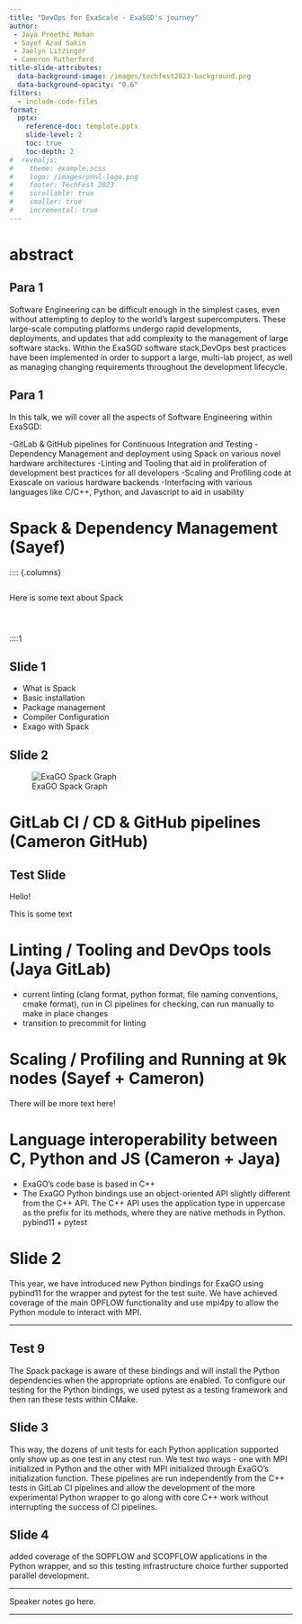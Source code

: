 ```yaml
---
title: "DevOps for ExaScale - ExaSGD's journey"
author: 
 - Jaya Preethi Mohan
 - Sayef Azad Sakin
 - Jaelyn Litzinger
 - Cameron Rutherford
title-slide-attributes:
  data-background-image: /images/techfest2023-background.png
  data-background-opacity: "0.6"
filters:
  - include-code-files
format:
  pptx:
    reference-doc: template.pptx
    slide-level: 2
    toc: true
    toc-depth: 2
#  revealjs:
#    theme: example.scss
#    logo: /images/pnnl-logo.png
#    footer: TechFest 2023
#    scrollable: true
#    smaller: true
#    incremental: true
---
```



# abstract

## Para 1

Software Engineering can be difficult enough in the simplest cases, even without attempting to deploy to the world’s largest supercomputers.
These large-scale computing platforms undergo rapid developments, deployments, and updates that add complexity to the management of large software stacks.
Within the ExaSGD software stack,DevOps best practices have been implemented in order to support a large, multi-lab project, as well as managing changing requirements throughout the development lifecycle.

## Para 1

In this talk, we will cover all the aspects of Software Engineering within ExaSGD: 

-GitLab & GitHub pipelines for Continuous Integration and Testing
-Dependency Management and deployment using Spack on various novel hardware architectures
-Linting and Tooling that aid in proliferation of development best practices for all developers
-Scaling and Profiling code at Exascale on various hardware backends
-Interfacing with various languages like C/C++, Python, and Javascript to aid in usability

# Spack & Dependency Management (Sayef)

:::: {.columns}

::: {.column}
Here is some text about Spack
:::

::: {.column}
```.YAML
```
:::

::::1

## Slide 1
- What is Spack
- Basic installation
- Package management
- Compiler Configuration
- Exago with Spack

## Slide 2

![ExaGO Spack Graph](images/exago_graph.png)

# GitLab CI / CD & GitHub pipelines (Cameron GitHub)

## Test Slide
Hello!

This is some text

# Linting / Tooling and DevOps tools (Jaya GitLab)

  - current linting (clang format, python format, file naming conventions, cmake format), run in CI pipelines for checking, can run manually to make in place changes
  - transition to precommit for linting 

# Scaling / Profiling and Running at 9k nodes (Sayef + Cameron)
There will be more text here!

# Language interoperability between C, Python and JS (Cameron + Jaya)

  - ExaGO's code base is based in C++
  - 
  The ExaGO Python bindings use an object-oriented API slightly different from the C++ API.
The C++ API uses the application type in uppercase as the prefix for its methods, where they are native methods in Python.
pybind11 + pytest

# Slide 2

This year, we have introduced new Python bindings for ExaGO using pybind11 for the wrapper and pytest for the test suite. 
We have achieved coverage of the main OPFLOW functionality and use mpi4py to allow the Python module to interact with MPI.

---

## Test 9

The Spack package is aware of these bindings and will install the Python dependencies when the appropriate options are enabled.
To configure our testing for the Python bindings, we used pytest as a testing framework and then ran these tests within CMake. 

## Slide 3

This way, the dozens of unit tests for each Python application supported only show up as one test in any ctest run. 
We test two ways - one with MPI initialized in Python and the other with MPI initialized through ExaGO’s initialization function.
These pipelines are run independently from the C++ tests in GitLab CI pipelines and allow the development of the more experimental Python wrapper to go along with core C++ work without interrupting the success of CI pipelines. 

## Slide 4

added coverage of the SOPFLOW and SCOPFLOW applications in the Python wrapper, and so this testing infrastructure choice further supported parallel development.

---

::: {.notes}
Speaker notes go here.
:::
---